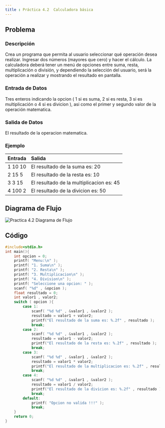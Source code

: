 ```yaml
---
title : Práctica 4.2  Calculadora básica
---
```


## Problema 

### Descripción 

Crea un programa que permita al usuario seleccionar qué operación desea realizar. Ingresar dos números (mayores que cero) y hacer el cálculo. La calculadora deberá tener un menú de opciones entre suma, resta, multiplicación o división, y dependiendo la selección del usuario, será la operación a realizar y mostrando el resultado en pantalla.

### Entrada de Datos

Tres enteros indicando la opcion ( 1 si es suma, 2 si es resta, 3 si es multiplicación o 4 si es divicion ), asi como el primer y segundo valor de la operación matematica. 

### Salida de Datos 

El resultado de la operacion matematica. 

### Ejemplo 

| Entrada | Salida |
|------|:-------|
1 10 10 | El resultado de la suma es: 20
2 15 5 | El resultado de la resta es: 10
3 3 15 | El resultado de la multiplicacion es: 45
4 100 2 | El resultado de la divicion es: 50

## Diagrama de Flujo

![Practica 4.2 Diagrama de Flujo](/ps/practicas/practica4_2/diagrama.png)

## Código

```c 
#include<stdio.h>
int main(){
    int opcion = 0;
    printf( "Menu:\n" );
    printf( "1. Suma\n" );
    printf( "2. Resta\n" );
    printf( "3. Multiplicacion\n" );
    printf( "4. Division\n" );
    printf( "Seleccione una opcion: " );
    scanf( "%d" , &opcion );
    float resultado = 0;
    int valor1 , valor2;
    switch ( opcion ){
        case 1:
            scanf( "%d %d" , &valor1 , &valor2 );
            resultado = valor1 + valor2;
            printf("El resultado de la suma es: %.2f" , resultado );
            break;
        case 2:
            scanf( "%d %d" , &valor1 , &valor2 );
            resultado = valor1 - valor2;
            printf("El resultado de la resta es: %.2f" , resultado );
            break;
        case 3:
            scanf( "%d %d" , &valor1 , &valor2 );
            resultado = valor1 * valor2;
            printf("El resultado de la multiplicacion es: %.2f" , resultado );
            break;
        case 4:
            scanf( "%d %d" , &valor1 , &valor2 );
            resultado = valor1 / valor2;
            printf("El resultado de la divicion es: %.2f" , resultado );
            break;
        default:
            printf( "Opcion no valida !!!" );
            break;
    }
    return 0;
}
```